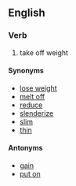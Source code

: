 ==English==

===Verb===
{{en-verb|inf=to [[slim]] [[down]]|slims down|slimming down|slimmed down}}

# take off weight

====Synonyms====
*[[lose weight]]
*[[melt off]]
*[[reduce]]
*[[slenderize]]
*[[slim]]
*[[thin]]

====Antonyms====
*[[gain]]
*[[put on]]